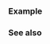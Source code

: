 {{cpp/numeric/math/unary is|isnan
|description=Determines if the given floating point number {{c|num}} is a not-a-number (NaN) value.
|condition=is a NaN
|note=
There are many different NaN values with different sign bits and payloads, see {{lc|std::nan}} and {{lc|std::numeric_limits::quiet_NaN}}.

NaN values never compare equal to themselves or to other NaN values. Copying a NaN is not required, by IEEE-754, to preserve its bit representation (sign and {{rlp|nan|payload}}), though most implementation do.

Another way to test if a floating-point value is NaN is to compare it with itself: {{c|1=bool is_nan(double x) { return x != x; }&lt;!----&gt;}}.

[https://gcc.gnu.org/wiki/FloatingPointMath GCC] and [https://clang.llvm.org/docs/UsersManual.html#controlling-floating-point-behavior Clang] support a {{tt|-ffinite-math}} option (additionally implied by {{tt|-ffast-math}}), which allows the respective compiler to assume the nonexistence of special IEEE-754 floating point values such as NaN, infinity, or negative zero. In other words, {{tt|std::isnan}} is assumed to always return {{c|false}} under this option.
}}

===Example===
{{example
|code=
#include &lt;cfloat&gt;
#include &lt;cmath&gt;
#include &lt;iostream&gt;

int main()
{
    std::cout &lt;&lt; std::boolalpha
              &lt;&lt; "isnan(NaN) = " &lt;&lt; std::isnan(NAN) &lt;&lt; '\n'
              &lt;&lt; "isnan(Inf) = " &lt;&lt; std::isnan(INFINITY) &lt;&lt; '\n'
              &lt;&lt; "isnan(0.0) = " &lt;&lt; std::isnan(0.0) &lt;&lt; '\n'
              &lt;&lt; "isnan(DBL_MIN/2.0) = " &lt;&lt; std::isnan(DBL_MIN / 2.0) &lt;&lt; '\n'
              &lt;&lt; "isnan(0.0 / 0.0)   = " &lt;&lt; std::isnan(0.0 / 0.0) &lt;&lt; '\n'
              &lt;&lt; "isnan(Inf - Inf)   = " &lt;&lt; std::isnan(INFINITY - INFINITY) &lt;&lt; '\n';
}
|output=
isnan(NaN) = true
isnan(Inf) = false
isnan(0.0) = false
isnan(DBL_MIN/2.0) = false
isnan(0.0 / 0.0)   = true
isnan(Inf - Inf)   = true
}}

===See also===
{{dsc begin}}
{{dsc inc|cpp/numeric/math/dsc fnan}}
{{dsc inc|cpp/numeric/math/dsc fpclassify}}
{{dsc inc|cpp/numeric/math/dsc isfinite}}
{{dsc inc|cpp/numeric/math/dsc isinf}}
{{dsc inc|cpp/numeric/math/dsc isnormal}}
{{dsc inc|cpp/numeric/math/dsc isunordered}}
{{dsc see c|c/numeric/math/isnan}}
{{dsc end}}

{{langlinks|de|es|fr|it|ja|pt|ru|zh}}